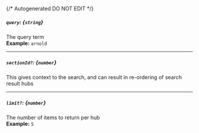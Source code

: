 {/* Autogenerated DO NOT EDIT  */}
##### `query`: *{`string`}*
The query term
<br/>
**Example:** `arnold`

---
##### `sectionId?`: *{`number`}*
This gives context to the search, and can result in re\-ordering of search result hubs

---
##### `limit?`: *{`number`}*
The number of items to return per hub
<br/>
**Example:** `5`


